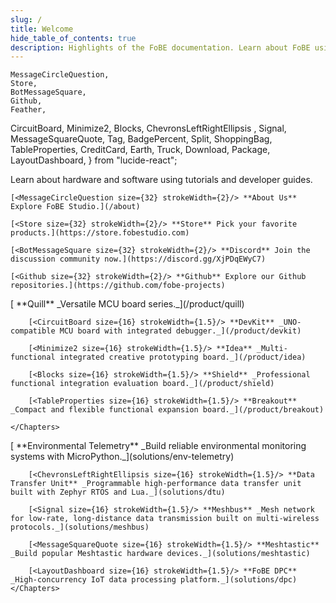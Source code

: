 ```yaml
---
slug: /
title: Welcome
hide_table_of_contents: true
description: Highlights of the FoBE documentation. Learn about FoBE using tutorials and developer guides.
---
```


<style>
  {`
    /* Hack to prevent overflow, not possible to have it on other pages due to position sticky used in TOC */
    main .container {
        position: relative;
        overflow: hidden;
    }
    .container.padding-top--md {
        padding-top: 4rem !important;
    }
`}
</style>


    MessageCircleQuestion,
    Store,
    BotMessageSquare,
    Github,
    Feather,
CircuitBoard,
    Minimize2,
    Blocks,
    ChevronsLeftRightEllipsis   ,
    Signal,
    MessageSquareQuote,
    Tag,
    BadgePercent,
    Split,
    ShoppingBag,
    TableProperties,
    CreditCard,
    Earth,
    Truck,
    Download,
    Package,
    LayoutDashboard,
} from "lucide-react";

Learn about hardware and software using tutorials and developer guides.

<CardGrid>

    [<MessageCircleQuestion size={32} strokeWidth={2}/> **About Us** Explore FoBE Studio.](/about)

    [<Store size={32} strokeWidth={2}/> **Store** Pick your favorite products.](https://store.fobestudio.com)

    [<BotMessageSquare size={32} strokeWidth={2}/> **Discord** Join the discussion community now.](https://discord.gg/XjPDqEWyC7)

    [<Github size={32} strokeWidth={2}/> **Github** Explore our Github repositories.](https://github.com/fobe-projects)

</CardGrid>

<Block title="Products" >
    <Chapters>
        [<Feather size={16} strokeWidth={1.5}/> **Quill** _Versatile MCU board series._](/product/quill)

        [<CircuitBoard size={16} strokeWidth={1.5}/> **DevKit** _UNO-compatible MCU board with integrated debugger._](/product/devkit)

        [<Minimize2 size={16} strokeWidth={1.5}/> **Idea** _Multi-functional integrated creative prototyping board._](/product/idea)

        [<Blocks size={16} strokeWidth={1.5}/> **Shield** _Professional functional integration evaluation board._](/product/shield)

        [<TableProperties size={16} strokeWidth={1.5}/> **Breakout** _Compact and flexible functional expansion board._](/product/breakout)

    </Chapters>

</Block>

<Block title="Solutions" >
    <Chapters>
        [<Earth size={16} strokeWidth={1.5}/> **Environmental Telemetry** _Build reliable environmental monitoring systems with MicroPython._](solutions/env-telemetry)

        [<ChevronsLeftRightEllipsis size={16} strokeWidth={1.5}/> **Data Transfer Unit** _Programmable high-performance data transfer unit built with Zephyr RTOS and Lua._](solutions/dtu)

        [<Signal size={16} strokeWidth={1.5}/> **Meshbus** _Mesh network for low-rate, long-distance data transmission built on multi-wireless protocols._](solutions/meshbus)

        [<MessageSquareQuote size={16} strokeWidth={1.5}/> **Meshtastic** _Build popular Meshtastic hardware devices._](solutions/meshtastic)

        [<LayoutDashboard size={16} strokeWidth={1.5}/> **FoBE DPC** _High-concurrency IoT data processing platform._](solutions/dpc)
    </Chapters>
</Block>